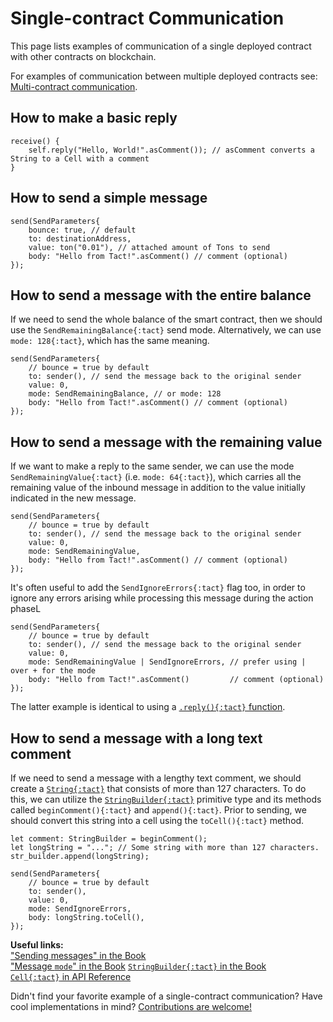 # Single-contract Communication


This page lists examples of communication of a single deployed contract with other contracts on blockchain.

For examples of communication between multiple deployed contracts see: [Multi-contract communication](/cookbook/multi-communication).

## How to make a basic reply

```tact
receive() {
    self.reply("Hello, World!".asComment()); // asComment converts a String to a Cell with a comment
}
```

## How to send a simple message

```tact
send(SendParameters{
    bounce: true, // default
    to: destinationAddress,
    value: ton("0.01"), // attached amount of Tons to send
    body: "Hello from Tact!".asComment() // comment (optional)
});
```

## How to send a message with the entire balance

If we need to send the whole balance of the smart contract, then we should use the `SendRemainingBalance{:tact}` send mode. Alternatively, we can use `mode: 128{:tact}`, which has the same meaning.

```tact
send(SendParameters{
    // bounce = true by default
    to: sender(), // send the message back to the original sender
    value: 0,
    mode: SendRemainingBalance, // or mode: 128
    body: "Hello from Tact!".asComment() // comment (optional)
});
```

## How to send a message with the remaining value

If we want to make a reply to the same sender, we can use the mode `SendRemainingValue{:tact}` (i.e. `mode: 64{:tact}`), which carries all the remaining value of the inbound message in addition to the value initially indicated in the new message.

```tact
send(SendParameters{
    // bounce = true by default
    to: sender(), // send the message back to the original sender
    value: 0,
    mode: SendRemainingValue,
    body: "Hello from Tact!".asComment() // comment (optional)
});
```

It's often useful to add the `SendIgnoreErrors{:tact}` flag too, in order to ignore any errors arising while processing this message during the action phaseL

```tact
send(SendParameters{
    // bounce = true by default
    to: sender(), // send the message back to the original sender
    value: 0,
    mode: SendRemainingValue | SendIgnoreErrors, // prefer using | over + for the mode
    body: "Hello from Tact!".asComment()         // comment (optional)
});
```

The latter example is identical to using a [`.reply(){:tact}` function](#how-to-make-a-basic-reply).

## How to send a message with a long text comment

If we need to send a message with a lengthy text comment, we should create a [`String{:tact}`](/book/types#primitive-types) that consists of more than $127$ characters. To do this, we can utilize the [`StringBuilder{:tact}`](/book/types#primitive-types) primitive type and its methods called `beginComment(){:tact}` and `append(){:tact}`. Prior to sending, we should convert this string into a cell using the `toCell(){:tact}` method.

```tact
let comment: StringBuilder = beginComment();
let longString = "..."; // Some string with more than 127 characters.
str_builder.append(longString);

send(SendParameters{
    // bounce = true by default
    to: sender(),
    value: 0,
    mode: SendIgnoreErrors,
    body: longString.toCell(),
});
```

<Callout>

  **Useful links:**\
  ["Sending messages" in the Book](/book/send#send-message)\
  ["Message `mode`" in the Book](/book/message-mode)
  [`StringBuilder{:tact}` in the Book](/book/types#primitive-types)\
  [`Cell{:tact}` in API Reference](/ref/api-cells)

</Callout>

<Callout type="info" emoji="🤔">

  Didn't find your favorite example of a single-contract communication? Have cool implementations in mind? [Contributions are welcome!](https://github.com/tact-lang/tact-docs/issues)

</Callout>
